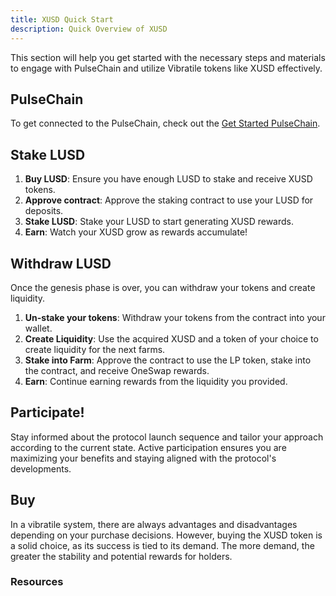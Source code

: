 ```yaml
---
title: XUSD Quick Start 
description: Quick Overview of XUSD
---
```


This section will help you get started with the necessary steps and materials to engage with PulseChain and utilize Vibratile tokens like XUSD effectively.


## PulseChain

To get connected to the PulseChain, check out the [Get Started PulseChain](pulsechain).

## Stake LUSD
1. **Buy LUSD**: Ensure you have enough LUSD to stake and receive XUSD tokens.
2. **Approve contract**: Approve the staking contract to use your LUSD for deposits.
3. **Stake LUSD**:  Stake your LUSD to start generating XUSD rewards.
4. **Earn**: Watch your XUSD grow as rewards accumulate!


## Withdraw LUSD

Once the genesis phase is over, you can withdraw your tokens and create liquidity.

1. **Un-stake your tokens**: Withdraw your tokens from the contract into your wallet.
2. **Create Liquidity**: Use the acquired XUSD and a token of your choice to create liquidity for the next farms.
3. **Stake into Farm**: Approve the contract to use the LP token, stake into the contract, and receive OneSwap rewards.
4. **Earn**: Continue earning rewards from the liquidity you provided.




## Participate!

Stay informed about the protocol launch sequence and tailor your approach according to the current state. Active participation ensures you are maximizing your benefits and staying aligned with the protocol's developments.



## Buy

In a vibratile system, there are always advantages and disadvantages depending on your purchase decisions. However, buying the XUSD token is a solid choice, as its success is tied to its demand. The more demand, the greater the stability and potential rewards for holders.



### Resources
